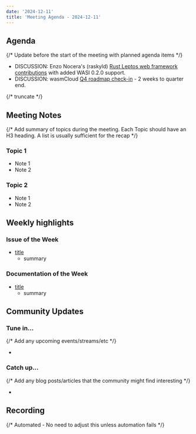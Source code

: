 ```yaml
---
date: '2024-12-11'
title: 'Meeting Agenda - 2024-12-11'
---
```


## Agenda

{/* Update before the start of the meeting with planned agenda items */}

- DISCUSSION: Enzo Nocera's (raskyld) [Rust Leptos web framework contributions](https://wasmcloud.com/blog/2024-12-10-leptos-and-wasi-0.2-for-full-stack-wasm-development) with added WASI 0.2.0 support.
- DISCUSSION: wasmCloud [Q4 roadmap check-in](https://github.com/orgs/wasmCloud/projects/7/views/12) - 2 weeks to quarter end.

{/* truncate */}

## Meeting Notes

{/* Add summary of topics during the meeting. Each Topic should have an H3 heading. A list is usually sufficient for the recap */}

### Topic 1

- Note 1
- Note 2

### Topic 2

- Note 1
- Note 2

## Weekly highlights

### Issue of the Week

- [title](https://github.com/wasmcloud/wasmcloud/issues/)
  - summary

### Documentation of the Week

- [title](/docs/intro)
  - summary

## Community Updates

### Tune in…

{/* Add any upcoming events/streams/etc */}

-

### Catch up…

{/* Add any blog posts/articles that the community might find interesting */}

-

## Recording

{/* Automated - No need to adjust this unless automation fails */}

<YouTube url="https://www.youtube.com/watch?v=oZeaX11XoS4" />
